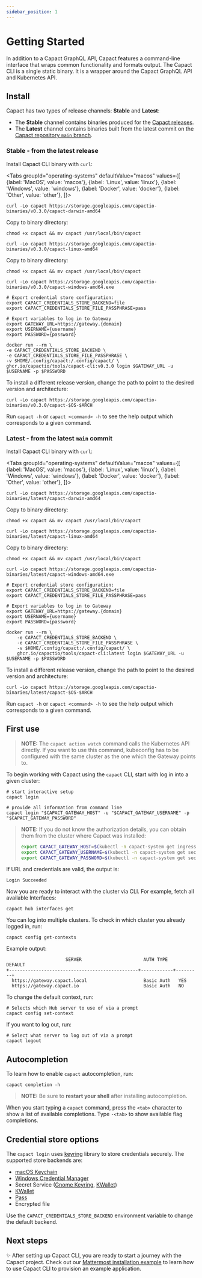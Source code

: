 ```yaml
---
sidebar_position: 1
---
```


# Getting Started

In addition to a Capact GraphQL API, Capact features a command-line interface that wraps common functionality and formats output. The Capact CLI is a single static binary. It is a wrapper around the Capact GraphQL API and Kubernetes API.

## Install

Capact has two types of release channels: **Stable** and **Latest**:

- The **Stable** channel contains binaries produced for the [Capact releases](https://github.com/capactio/capact/releases).
- The **Latest** channel contains binaries built from the latest commit on the [Capact repository `main` branch](https://github.com/capactio/capact/commits/main).

### Stable - from the latest release

Install Capact CLI binary with `curl`:


<Tabs
	groupId="operating-systems"
	defaultValue="macos"
	values={[
		{label: 'MacOS', value: 'macos'},
		{label: 'Linux', value: 'linux'},
		{label: 'Windows', value: 'windows'},
		{label: 'Docker', value: 'docker'},
		{label: 'Other', value: 'other'},
	]}>
<TabItem value="macos">

```shell
curl -Lo capact https://storage.googleapis.com/capactio-binaries/v0.3.0/capact-darwin-amd64
```

Copy to binary directory:

```shell
chmod +x capact && mv capact /usr/local/bin/capact
```

</TabItem>
<TabItem value="linux">

```shell
curl -Lo capact https://storage.googleapis.com/capactio-binaries/v0.3.0/capact-linux-amd64
```

Copy to binary directory:

```shell
chmod +x capact && mv capact /usr/local/bin/capact
```

</TabItem>
<TabItem value="windows">

```shell
curl -Lo capact https://storage.googleapis.com/capactio-binaries/v0.3.0/capact-windows-amd64.exe
```

</TabItem>
<TabItem value="docker">

```shell
# Export credential store configuration:
export CAPACT_CREDENTIALS_STORE_BACKEND=file
export CAPACT_CREDENTIALS_STORE_FILE_PASSPHRASE=pass

# Export variables to log in to Gateway
export GATEWAY_URL=https://gateway.{domain}
export USERNAME={username}
export PASSWORD={password}

docker run --rm \
-e CAPACT_CREDENTIALS_STORE_BACKEND \
-e CAPACT_CREDENTIALS_STORE_FILE_PASSPHRASE \
-v $HOME/.config/capact:/.config/capact/ \
ghcr.io/capactio/tools/capact-cli:v0.3.0 login $GATEWAY_URL -u $USERNAME -p $PASSWORD
```

</TabItem>
<TabItem value="other">

To install a different release version, change the path to point to the desired version and architecture:

```shell
curl -Lo capact https://storage.googleapis.com/capactio-binaries/v0.3.0/capact-$OS-$ARCH
```

</TabItem>
</Tabs>

Run `capact -h` or `capact <command> -h` to see the help output which corresponds to a given command.

### Latest - from the latest `main` commit

Install Capact CLI binary with `curl`:

<Tabs
	groupId="operating-systems"
	defaultValue="macos"
	values={[
		{label: 'MacOS', value: 'macos'},
		{label: 'Linux', value: 'linux'},
		{label: 'Windows', value: 'windows'},
		{label: 'Docker', value: 'docker'},
		{label: 'Other', value: 'other'},
	]}>
<TabItem value="macos">

```shell
curl -Lo capact https://storage.googleapis.com/capactio-binaries/latest/capact-darwin-amd64
```

Copy to binary directory:

```shell
chmod +x capact && mv capact /usr/local/bin/capact
```

</TabItem>
<TabItem value="linux">

```shell
curl -Lo capact https://storage.googleapis.com/capactio-binaries/latest/capact-linux-amd64
```


Copy to binary directory:

```shell
chmod +x capact && mv capact /usr/local/bin/capact
```

</TabItem>
<TabItem value="windows">

```shell
curl -Lo capact https://storage.googleapis.com/capactio-binaries/latest/capact-windows-amd64.exe
```

</TabItem>
<TabItem value="docker">

```shell
# Export credential store configuration:
export CAPACT_CREDENTIALS_STORE_BACKEND=file
export CAPACT_CREDENTIALS_STORE_FILE_PASSPHRASE=pass

# Export variables to log in to Gateway
export GATEWAY_URL=https://gateway.{domain}
export USERNAME={username}
export PASSWORD={password}

docker run --rm \
	-e CAPACT_CREDENTIALS_STORE_BACKEND \
	-e CAPACT_CREDENTIALS_STORE_FILE_PASSPHRASE \
	-v $HOME/.config/capact:/.config/capact/ \
	ghcr.io/capactio/tools/capact-cli:latest login $GATEWAY_URL -u $USERNAME -p $PASSWORD
```

</TabItem>
<TabItem value="other">
To install a different release version, change the path to point to the desired version and architecture:

```shell
curl -Lo capact https://storage.googleapis.com/capactio-binaries/latest/capact-$OS-$ARCH
```

</TabItem>
</Tabs>

Run `capact -h` or `capact <command> -h` to see the help output which corresponds to a given command.

## First use

> **NOTE:** The `capact action watch` command calls the Kubernetes API directly. If you want to use this command, kubeconfig has to be configured with the same cluster as the one which the Gateway points to.

To begin working with Capact using the `capact` CLI, start with log in into a given cluster:

```shell
# start interactive setup
capact login

# provide all information from command line
capact login "$CAPACT_GATEWAY_HOST" -u "$CAPACT_GATEWAY_USERNAME" -p "$CAPACT_GATEWAY_PASSWORD"
```

> **NOTE:** If you do not know the authorization details, you can obtain them from the cluster where Capact was installed:
>
>    ```bash
>    export CAPACT_GATEWAY_HOST=$(kubectl -n capact-system get ingress capact-gateway -ojsonpath='{.spec.rules[0].host}')
>    export CAPACT_GATEWAY_USERNAME=$(kubectl -n capact-system get secret capact-gateway -ogo-template={{.data.username | base64decode }})
>    export CAPACT_GATEWAY_PASSWORD=$(kubectl -n capact-system get secret capact-gateway -ogo-template='{{.data.password | base64decode}}')
>    ```

If URL and credentials are valid, the output is:

```shell
Login Succeeded
```

Now you are ready to interact with the cluster via CLI. For example, fetch all available Interfaces:

```shell
capact hub interfaces get
```

You can log into multiple clusters. To check in which cluster you already logged in, run:

```shell
capact config get-contexts
```

Example output:

```shell
                      SERVER                       AUTH TYPE    DEFAULT
+------------------------------------------------+------------+---------+
  https://gateway.capact.local                     Basic Auth   YES
  https://gateway.capact.io                        Basic Auth   NO
```

To change the default context, run:

```shell
# Selects which Hub server to use of via a prompt
capact config set-context
```

If you want to log out, run:

```shell
# Select what server to log out of via a prompt
capact logout
```

## Autocompletion

To learn how to enable `capact` autocompletion, run:

```shell
capact completion -h
```

> **NOTE:** Be sure to **restart your shell** after installing autocompletion.

When you start typing a `capact` command, press the `<tab>` character to show a list of available completions. Type `-<tab>` to show available flag completions.

## Credential store options

The `capact login` uses [keyring](https://github.com/99designs/keyring) library to store credentials securely. The supported store backends are:

* [macOS Keychain](https://support.apple.com/en-au/guide/keychain-access/welcome/mac)
* [Windows Credential Manager](https://support.microsoft.com/en-au/help/4026814/windows-accessing-credential-manager)
* Secret Service ([Gnome Keyring](https://wiki.gnome.org/Projects/GnomeKeyring), [KWallet](https://kde.org/applications/system/org.kde.kwalletmanager5))
* [KWallet](https://kde.org/applications/system/org.kde.kwalletmanager5)
* [Pass](https://www.passwordstore.org/)
* Encrypted file

Use the `CAPACT_CREDENTIALS_STORE_BACKEND` environment variable to change the default backend.

## Next steps

✨ After setting up Capact CLI, you are ready to start a journey with the Capact project. Check out our [Mattermost installation example](../example/mattermost-installation.md) to learn how to use Capact CLI to provision an example application.
